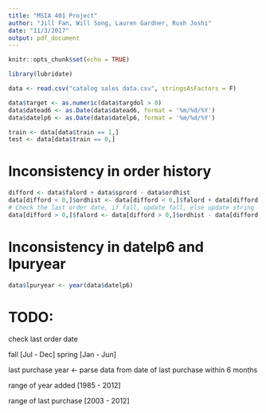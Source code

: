 ```yaml
---
title: "MSIA 401 Project"
author: "Jill Fan, Will Song, Lauren Gardner, Rush Joshi"
date: "11/3/2017"
output: pdf_document
---
```


```r
knitr::opts_chunk$set(echo = TRUE)
```

```r
library(lubridate)
```

```r
data <- read.csv("catalog sales data.csv", stringsAsFactors = F)

data$target <- as.numeric(data$targdol > 0)
data$datead6 <- as.Date(data$datead6, format = '%m/%d/%Y')
data$datelp6 <- as.Date(data$datelp6, format = '%m/%d/%Y')

train <- data[data$train == 1,]
test <- data[data$train == 0,]
```

# Inconsistency in order history
```r
difford <- data$falord + data$sprord - data$ordhist
data[difford < 0,]$ordhist <- data[difford < 0,]$falord + data[difford < 0,]$sprord
# Check the last order date, if fall, update fall, else update string
data[difford > 0,]$falord <- data[difford > 0,]$ordhist - data[difford > 0,]$sprord
```

# Inconsistency in datelp6 and lpuryear
```r
data$lpuryear <- year(data$datelp6)
```

# TODO:
check last order date

fall [Jul - Dec] spring [Jan - Jun]

last purchase year <- parse data from date of last purchase within 6 months

range of year added [1985 - 2012]

range of last purchase [2003 - 2012]

